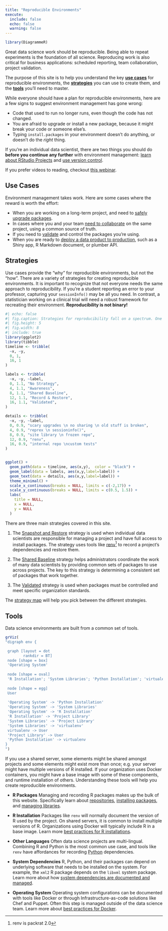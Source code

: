 ```yaml
---
title: "Reproducible Environments"
execute:
  include: false
  echo: false
  warning: false
---
```


```r
library(DiagrammeR)
```

Great data science work should be reproducible. Being able to repeat experiments
is the foundation of all science. Reproducing work is also critical for business
applications: scheduled reporting, team collaboration, project validation. 

The purpose of this site is to help you understand the key [**use
cases**](index.qmd#use-cases) for reproducible environments, the
[**strategies**](index.qmd#strategies) you can use to create them, and the
[**tools**](index.qmd#tools) you'll need to master.

While everyone should have a plan for reproducible environments, here are a few signs to suggest environment management has gone wrong:

- Code that used to run no longer runs, even though the code has not changed.
- You are afraid to upgrade or install a new package, because it might break your code or someone else's.
- Typing `install.packages` in your environment doesn't do anything, or doesn't do the *right* thing.


If you're an individual data scientist, there are two things you should do
**before you continue any further** with environment management: [learn about
RStudio Projects](https://r4ds.had.co.nz/workflow-projects.html#rstudio-projects) and
[use version control](https://happygitwithr.com/).

If you prefer videos to reading, checkout [this webinar](https://resources.rstudio.com/webinars/time-travel-r).

## Use Cases

Environment management takes work. Here are some cases where the reward is worth the effort:

- When you are working on a long-term project, and need to [safely upgrade packages](docs/upgrades.qmd).  
- In cases where you and your team [need to collaborate](docs/collaborate.qmd) on the same project, using a common source of truth.
- If you need to [validate](docs/validation.qmd) and control the packages you're using.
- When you are ready to [deploy a data product to production](docs/deploy.qmd), such as a Shiny app, R Markdown document, or plumber API.

## Strategies

Use cases provide the "why" for reproducible environments, but not the "how". There are a variety of strategies for creating reproducible environments. It is important to recognize that not everyone needs the same approach to reproducibility. If you're a student reporting an error to your professor, capturing your `sessionInfo()` may be all you need. In contrast, a statistician working on a clinical trial will need a robust framework for recreating their environment. **Reproducibility is not binary!**


```r
#| echo: false
#| fig.caption: Strategies for reproducibility fall on a spectrum. One side is not better than the other. Pick based on your goals.
#| fig.height: 5
#| fig.width: 8
#| include: true
library(ggplot2)
library(tibble)
timeline <- tribble(
  ~x, ~y, 
  0, 1,
  16, 1
)

labels <- tribble(
  ~x, ~y, ~label,
  0, 1.1, "No Strategy",
  4, 1.1, "Awareness",
  8, 1.1, "Shared Baseline",
  12, 1.1, "Record & Restore",
  16, 1.1, "Validated",
)

details <- tribble(
  ~x, ~y, ~label,
  0, 0.9, "scary upgrades \n no sharing \n old stuff is broken",
  4, 0.9, "reprex \n sessioninfo()", 
  8, 0.9, "site library \n frozen repo",
  12, 0.9, "renv",
  16, 0.9, "internal repo \ncustom tests"
)


ggplot() + 
  geom_path(data = timeline, aes(x,y),  color = "black") + 
  geom_label(data = labels, aes(x,y,label=label)) + 
  geom_text(data = details, aes(x,y,label=label)) + 
  theme_minimal() + 
  scale_x_continuous(breaks = NULL, limits = c(-2,17)) + 
  scale_y_continuous(breaks = NULL, limits = c(0.5, 1.5)) + 
  labs(
    title = NULL,
    x = NULL,
    y = NULL
  )

```

There are three main strategies covered in this site.

1. The [Snapshot and Restore](docs/snapshot.qmd) strategy is used when individual data scientists are responsible for managing a project and have full access to install packages. The strategy uses tools like [renv](https://rstudio.github.io/renv)^[renv is packrat 2.0] to record a project's dependencies and restore them. 

2. The [Shared Baseline](docs/shared.qmd) strategy helps administrators coordinate the work of many data scientists by providing common sets of packages to use across projects. The key to this strategy is determining a consistent set of packages that work together.

3. The [Validated](docs/validated.qmd) strategy is used when packages must be controlled and meet specific organization standards.

The [strategy map](docs/reproduce.qmd) will help you pick between the different strategies.


## Tools

Data science environments are built from a common set of tools.

```r
grViz(
"digraph env {

 graph [layout = dot
        rankdir = BT]
 node [shape = box]
 'Operating System'
 
 node [shape = oval]
 'R Installation'; 'System Libraries'; 'Python Installation'; 'virtualenv'; 'Project Library'
 
 node [shape = egg]
 User
 
 'Operating System' -> 'Python Installation'
 'Operating System' -> 'System Libraries'
 'Operating System' -> 'R Installation'
 'R Installation' -> 'Project Library'
 'System Libraries' -> 'Project Library'
 'System Libraries' -> 'virtualenv'
 virtualenv -> User
 'Project Library' -> User
 'Python Installation' -> virtualenv
}
")

```

If you use a shared server, some elements might be shared amongst projects and
some elements might exist more than once; e.g. your server might have multiple
versions of R installed. If your organization uses Docker containers, you might
have a base image with some of these components, and runtime installation of
others. Understanding these tools will help you create reproducible environments.

- **R Packages** Managing and recording R packages makes up the bulk of this website. Specifically learn about [repositories](docs/repositories.qmd), [installing packages](docs/installation.qmd), and [managing libraries](docs/libraries.qmd).

- **R Installation** Packages like `renv` will normally document the version of R used by the project. On shared servers, it is common to install multiple versions of R. Organizations using Docker will typically include R in a base image. Learn more [best practices for R installations](docs/R-installation.qmd).

- **Other Languages** Often data science projects are multi-lingual. Combining R and Python is the most common use case, and tools like `renv` have affordances for recording [Python](docs/python.qmd) dependencies.

- **System Dependencies** R, Python, and their packages can depend on underlying software that needs to be installed on the system. For example, the `xml2` R package depends on the `libxml` system package. Learn more about how [system dependencies are documented and managed](docs/installation.qmd#system-dependencies).

- **Operating System** Operating system configurations can be documented with tools like Docker or through Infrastructure-as-code solutions like Chef and Puppet. Often this step is managed outside of the data science team. Learn more about [best practices for Docker](docs/docker.qmd).
